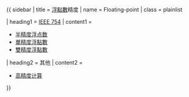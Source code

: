 {{ sidebar
| title    = [[浮點數]]精度
| name     = Floating-point
| class    = plainlist

| heading1 = [[IEEE 754]]
| content1 = 
*[[半精度浮点数]]
*[[單精度浮點數]]
*[[雙精度浮點數]]

| heading2 = 其他
| content2 = 
*[[高精度计算]]

}}